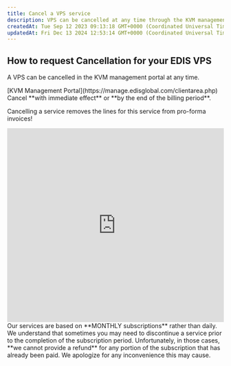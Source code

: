 ```yaml
---
title: Cancel a VPS service
description: VPS can be cancelled at any time through the KVM management portal. Users need to login to the VPS Management Portal, locate the VPS in the Services tab, and click "Request Cancellation".
createdAt: Tue Sep 12 2023 09:13:18 GMT+0000 (Coordinated Universal Time)
updatedAt: Fri Dec 13 2024 12:53:14 GMT+0000 (Coordinated Universal Time)
---
```


## How to request Cancellation for your EDIS VPS

A VPS can be cancelled in the KVM management portal at any time.

<Steps>
  <Step title='Log in to your'>
    [KVM Management Portal](https://manage.edisglobal.com/clientarea.php)
  </Step>
  <Step title='Locate your VPS in the Services tab' />
  <Step title='and click "Request Cancellation"'>
    Cancel **with immediate effect** or **by the end of the billing period**.

  </Step>
</Steps>

Cancelling a service removes the lines for this service from pro-forma invoices!

<iframe
  width='100%'
  height='450'
  src='https://www.loom.com/embed/206825b87a894704af333b9fb57a5a2b?sid=7a6cf401-af9b-4494-b44d-8a95f12927ff'
  frameborder='0'
  allow='accelerometer; clipboard-write; encrypted-media; gyroscope; picture-in-picture'
  allowfullscreen
></iframe>

<Note>
  Our services are based on **MONTHLY subscriptions** rather than daily. We
  understand that sometimes you may need to discontinue a service prior to the
  completion of the subscription period. Unfortunately, in those cases, **we
  cannot provide a refund** for any portion of the subscription that has already
  been paid. We apologize for any inconvenience this may cause.
</Note>
